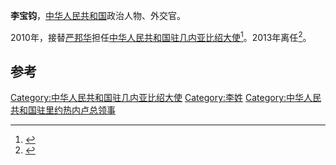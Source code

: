 '''李宝钧'''，[[中华人民共和国|中华人民共和国]]政治人物、外交官。

2010年，接替[[严邦华|严邦华]]担任[[中国驻几内亚比绍大使列表|中华人民共和国驻几内亚比绍大使]]<ref>{{cite web|author=中华人民共和国外交部|title=中国驻几内亚比绍共和国历任大使|url=http://www.mfa.gov.cn/chn/pds/ziliao/wjrw/2167/2170/t9189.htm|publisher=中华人民共和国外交部|accessdate=2012-03-03}}</ref>。2013年离任<ref>{{cite news|title=驻几内亚比绍大使李宝钧举行离任招待会|url=http://www.bjfao.gov.cn/wsdt/wjdt/54858.htm|accessdate=2015-08-24|agency=北京市人民政府外事办公室|date=2013-07-25|archive-url=https://web.archive.org/web/20160304081654/http://www.bjfao.gov.cn/wsdt/wjdt/54858.htm|archive-date=2016-03-04|dead-url=yes}}</ref>。

== 参考 ==
{{reflist}}
{{start box}}
{{s-dip}}
{{succession box|[[严邦华|严邦华]]|[[王华_(1956年)|王華]]|[[中国驻几内亚比绍大使列表|中华人民共和国驻几内亚比绍大使]]|2010年10月-2013年7月}}
{{end box}}
{{中国政治人物小作品}}

[[Category:中华人民共和国驻几内亚比绍大使|Category:中华人民共和国驻几内亚比绍大使]]
[[Category:李姓|Category:李姓]]
[[Category:中华人民共和国驻里约热内卢总领事|Category:中华人民共和国驻里约热内卢总领事]]